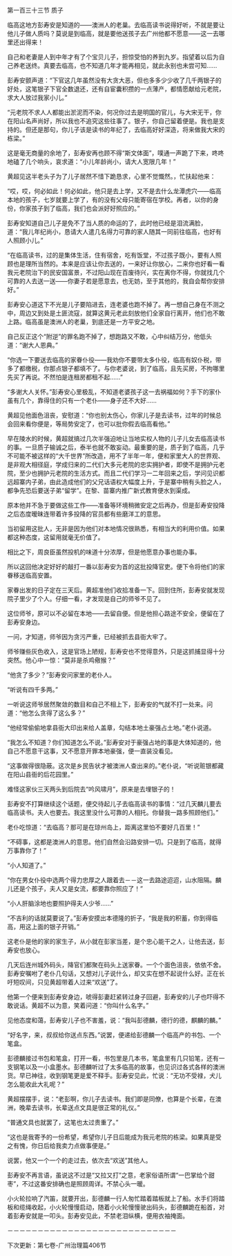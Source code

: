 

第一百三十三节 质子

临高这地方彭寿安是知道的――澳洲人的老巢。去临高读书说得好听，不就是要让他儿子做人质吗？莫说是到临高，就是要他送孩子去广州他都不愿意――这一去哪里还出得来！

自己和老妻是人到中年才有了个宝贝儿子，担惊受怕的养到九岁。指望着以后为自己养老送终。真要去临高，也不知道几年才能再相见，就此永别也未尝可知……

彭寿安颤声道：“下官这几年虽然没有大贪大恶，但也多多少少收了几千两银子的好处，这笔银子下官全数退还，还有自宦囊积攒的一点薄产，都情愿献给元老院，求大人放过我家小儿。”

“元老院不求人人都能出淤泥而不染，何况你过去是明国的官儿，与大宋无干，你在阳山名声尚好，所以我也不追究这些往事了。银子，你自己留着便是。我也是支持的。但还是那句，你儿子该是读书的年纪了，去临高好好深造，将来做我大宋的栋梁。”

这是毫无商量的余地了，彭寿安再也顾不得“斯文体面”，噗通一声跪了下来，咚咚地磕了几个响头，哀求道：“小儿年龄尚小，请大人宽限几年！”

黄超见这半老头子为了儿子居然不惜下跪恳求，心里不觉慨然。，忙扶起他来：

“哎，哎，何必如此！何必如此，他只是去上学，又不是去什么龙潭虎穴――临高本地的孩子，七岁就要上学了，有的没有父母只能寄宿在学校。再者，以你的身份，你家孩子到了临高，我们也会派好好照应的。”

彭寿安知道自己儿子是免不了当人质的命运的了，此时他已经是泪流满脸，道：“我儿年纪尚小，恳请大人遣几名得力可靠的家人随其一同前往临高，也好有人照顾小儿。”

“在临高读书，过的是集体生活，住有宿舍，吃有饭堂，不过孩子既小，要有人照顾也是理所当然的。本来是应该让你去送的，一来好让你放心，二来你也好看一看我元老院治下的民安国富景，不过阳山现在百废待兴，实在离你不得，你就找几个可靠的人去送一送――你妻子若是愿意去，也无妨，至于其他的，我自会帮你安排好。”

彭寿安心道这下不光是儿子要陷进去，连老婆也跑不掉了。再一想自己身在不测之中，周边又到处是土匪流寇，就算这黄元老此刻放他们全家自行离开，他们也不敢上路。临高虽是澳洲人的老巢，到底还是一方平安之地。

自己反正这个“附逆”的罪名跑不掉了，想跑路又不敢，心中纠结万分，他低头道：“谢大人恩典。”

“你选一下要送去临高的家眷仆役――我劝你不要带太多仆役，临高有奴仆税，带多了都缴税，你那点银子都填不了。与你老婆说，到了临高，且先买房，不拘哪里先买了再说。不然怕是连租房都租不起……”

“多谢大人关怀。”彭寿安心里极乱，不知道老婆孩子这一去祸福如何？手下的家仆虽有几个，靠得住的只有一个老仆――身子还不大好……

黄超见他面色沮丧，安慰道：“你也别太伤心，你家儿子是去读书，过年的时候总会回来看你便是，等局势安定了，也可以批你假去临高看他。”

早在陵水的时候，黄超就搞过几次半强迫地让当地实权人物的儿子儿女去临高读书的事。一旦质子输诚之后，泰半也就不敢妄动。最重要的是，质子到了临高，几乎不可能不被这样的“大千世界”所改造，用不了半年一年，便和家里大人的世界观、是非观大相径庭，学成归来的二代们大多元老院的忠实拥护者，即使不是拥护元老院，至少也拥护元老院的生活方式。而且二代们学习一二年回来之后，学问见识都远超寨内子弟，由此造成他们的父兄话语权大幅度上升，于是寨中稍有头脸之人，都争先恐后要送子弟“留学”。在黎、苗寨内推广新式教育便水到渠成。

原本他并不急于要做这些工作――准备等环境稍微安定之后再办，但是彭寿安投降之后态度暧昧连带着许多投降的官员都有些磨洋工的意思。

当初留用这批人，无非是因为他们对本地情况很熟悉，有相当大的利用价值。如果都这种态度，这留用就毫无价值了。

相比之下，周良臣虽然投机的味道十分浓厚，但是他愿意办事也能办事。

所以这回他决定好好的敲打一番以彭寿安为首的这批投降官吏。便下令将他们的家眷移送临高安置。

家眷出发的日子定在三天后。黄超准他们收拾准备一下。回到住所，彭寿安就发现院子里少了个人。仔细一看，才发现是自己的师爷不见了。

这位师爷，原可以不必留在本地――去留自便。但是他担心路途不安全，便留在了彭寿安身边。

一问，才知道，师爷因为贪污严重，已经被抓去县衙大牢了。

师爷赚些灰色收入，这是官场上陋规，彭寿安也不觉得意外，只是这抓捕显得十分突然。他心中一惊：“莫非是杀鸡儆猴？”

“他贪了多少？”彭寿安问家里的老仆人。

“听说有四千多两。”

一听说这师爷居然聚敛的数目和自己不相上下，彭寿安的气就不打一处来。问道：“他怎么贪得了这么多？”

“他经常偷偷地拿县衙大印出来给人盖章，勾结本地土豪强占土地。”老仆说道。

“我怎么不知道？你们知道怎么不说。”彭寿安对于豪强占地的事是大体知道的，他自己不愿意干这事，又不愿意开罪本地豪强，便一直装没看见。

“这事做得很隐蔽。这次是乡民告状才被澳洲人查出来的。”老仆说，“听说赃银都藏在阳山县衙的后花园里。”

难怪这家伙三天两头到后院去“吟风啸月”，原来是去埋银子的！

彭寿安不打算继续这个话题，便交待起儿子去临高读书的事情：“过几天麟儿要去临高读书。夫人也要去。我这里没什么可靠的人相托。你替我一路多照顾他们。”

老仆吃惊道：“去临高？那可是在琼州岛上，距离这里怕不要好几百里！”

“不碍事，这都是澳洲人的意思。他们自然会沿路安排一切。只是到了临高，就得万事靠你了！”

“小人知道了。”

“你在男女仆役中选两个得力忠厚之人跟着去－－这一去路途迢迢，山水阻隔。麟儿还是个孩子，夫人又是女流，都要靠你照应了！”

“小人肝脑涂地也要照护得夫人少爷……”

“不吉利的话就莫要说了。”彭寿安摸出本德隆的折子，“我是我的积蓄，你到得临高，用这上面的银子开销。”

这老仆是他的家的家生子，从小就在彭家当差，是个忠心能干之人，让他去送，彭寿安也放心。

几天后连州城外码头，降官们都聚在码头上送家眷。一个个面色沮丧，依依不舍。彭寿安嘱咐了老仆几句话，又想对儿子说什么，却又实在想不起说什么好。正在长吁短叹间，只见黄超带着人过来“欢送”了。

他第一个便来到彭寿安身边，唬得彭妻赶紧转过身子回避，彭寿安的儿子也吓得不敢说话。黄超不以为意，笑着问道：“你叫什么名字。”

见他态度和蔼，彭寿安儿子也不害羞，说：“我叫彭德麟，德行的德，麒麟的麟。”

“好名字，来，叔叔给你送点东西。”说罢，便递给彭德麟一个临高产的书包、一个笔盒。

彭德麟接过书包和笔盒，打开一看，书包里是几本书，笔盒里有几只铅笔，还有一支钢笔以及一小盒墨水。彭德麟听过了太多临高的故事，也见识过各式各样的澳洲货。早已神往，收到钢笔更是爱不释手。彭寿安见此，忙说：“无功不受禄，犬儿怎么能收此大礼呢？”

黄超摆摆手，说：“老彭啊，你儿子去读书。我们即是同僚，也算是个长辈，在澳洲，晚辈去读书，长辈送点文具是很正常的礼仪。”

“普通文具也就罢了，这笔也太过贵重了。”

“这也是我寄予的一份希望，希望你儿子日后能成为我元老院的栋梁。如果真是受之有愧，你日后给我卖力点做事便是。”

说罢，他又一个一个的走过去，依次去“欢送”其他人。

彭寿安不再言语，虽说这不过是“又拉又打”之意，老家俗语所谓“一巴掌给个甜枣”，不过这番安排确也是照顾周详。不禁心头一暖。

小火轮拉响了汽笛，就要开出，彭德麟一行人匆忙踏着踏板就上了船。水手们将踏板和缆绳收起，小火轮慢慢启动，随着小火轮慢慢驶出码头，彭德麟跪在船首，对着彭寿安就是一叩头。彭寿安见此，不禁老泪纵横，便用衣袖掩面。

－－－－－－－－－－－－－－－－－－－－－－－－－－－－

下次更新：第七卷-广州治理篇406节

